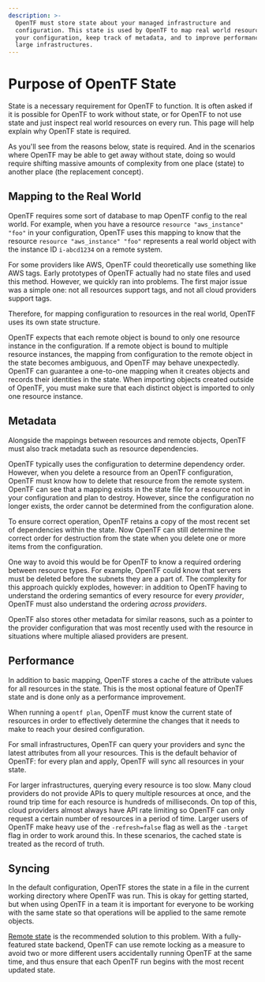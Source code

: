 ```yaml
---
description: >-
  OpenTF must store state about your managed infrastructure and
  configuration. This state is used by OpenTF to map real world resources to
  your configuration, keep track of metadata, and to improve performance for
  large infrastructures.
---
```


# Purpose of OpenTF State

State is a necessary requirement for OpenTF to function. It is often
asked if it is possible for OpenTF to work without state, or for OpenTF
to not use state and just inspect real world resources on every run. This page
will help explain why OpenTF state is required.

As you'll see from the reasons below, state is required. And in the scenarios
where OpenTF may be able to get away without state, doing so would require
shifting massive amounts of complexity from one place (state) to another place
(the replacement concept).

## Mapping to the Real World

OpenTF requires some sort of database to map OpenTF config to the real
world. For example, when you have a resource `resource "aws_instance" "foo"` in your
configuration, OpenTF uses this mapping to know that the resource `resource "aws_instance" "foo"`
represents a real world object with the instance ID `i-abcd1234` on a remote system.

For some providers like AWS, OpenTF could theoretically use something like
AWS tags. Early prototypes of OpenTF actually had no state files and used
this method. However, we quickly ran into problems. The first major issue was
a simple one: not all resources support tags, and not all cloud providers
support tags.

Therefore, for mapping configuration to resources in the real world,
OpenTF uses its own state structure.

OpenTF expects that each remote object is bound to only one resource instance in the configuration.
If a remote object is bound to multiple resource instances, the mapping from configuration to the remote
object in the state becomes ambiguous, and OpenTF may behave unexpectedly. OpenTF can guarantee
a one-to-one mapping when it creates objects and records their identities in the state. 
When importing objects created outside of OpenTF, you must make sure that each distinct object
is imported to only one resource instance.

## Metadata

Alongside the mappings between resources and remote objects, OpenTF must
also track metadata such as resource dependencies.

OpenTF typically uses the configuration to determine dependency order.
However, when you delete a resource from an OpenTF configuration, OpenTF
must know how to delete that resource from the remote system. OpenTF can see that a mapping exists
in the state file for a resource not in your configuration and plan to destroy. However, since
the configuration no longer exists, the order cannot be determined from the
configuration alone.

To ensure correct operation, OpenTF retains a copy of the most recent set
of dependencies within the state. Now OpenTF can still determine the correct
order for destruction from the state when you delete one or more items from
the configuration.

One way to avoid this would be for OpenTF to know a required ordering
between resource types. For example, OpenTF could know that servers must be
deleted before the subnets they are a part of. The complexity for this approach
quickly explodes, however: in addition to OpenTF having to understand the
ordering semantics of every resource for every _provider_, OpenTF must also
understand the ordering _across providers_.

OpenTF also stores other metadata for similar reasons, such as a pointer
to the provider configuration that was most recently used with the resource
in situations where multiple aliased providers are present.

## Performance

In addition to basic mapping, OpenTF stores a cache of the attribute
values for all resources in the state. This is the most optional feature of
OpenTF state and is done only as a performance improvement.

When running a `opentf plan`, OpenTF must know the current state of
resources in order to effectively determine the changes that it needs to make
to reach your desired configuration.

For small infrastructures, OpenTF can query your providers and sync the
latest attributes from all your resources. This is the default behavior
of OpenTF: for every plan and apply, OpenTF will sync all resources in
your state.

For larger infrastructures, querying every resource is too slow. Many cloud
providers do not provide APIs to query multiple resources at once, and the
round trip time for each resource is hundreds of milliseconds. On top of this,
cloud providers almost always have API rate limiting so OpenTF can only
request a certain number of resources in a period of time. Larger users
of OpenTF make heavy use of the `-refresh=false` flag as well as the
`-target` flag in order to work around this. In these scenarios, the cached
state is treated as the record of truth.

## Syncing

In the default configuration, OpenTF stores the state in a file in the
current working directory where OpenTF was run. This is okay for getting
started, but when using OpenTF in a team it is important for everyone
to be working with the same state so that operations will be applied to the
same remote objects.

[Remote state](/docs/language/state/remote) is the recommended solution
to this problem. With a fully-featured state backend, OpenTF can use
remote locking as a measure to avoid two or more different users accidentally
running OpenTF at the same time, and thus ensure that each OpenTF run
begins with the most recent updated state.
